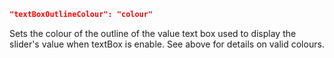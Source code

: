 ```json
"textBoxOutlineColour": "colour"
```
Sets the colour of the outline of the value text box used to display the slider's value when textBox is enable. See above for details on valid colours.
